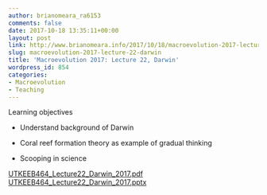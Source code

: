 ```yaml
---
author: brianomeara_ra6153
comments: false
date: 2017-10-18 13:35:11+00:00
layout: post
link: http://www.brianomeara.info/2017/10/18/macroevolution-2017-lecture-22-darwin/
slug: macroevolution-2017-lecture-22-darwin
title: 'Macroevolution 2017: Lecture 22, Darwin'
wordpress_id: 854
categories:
- Macroevolution
- Teaching
---
```


Learning objectives



    
  * Understand background of Darwin

    
  * Coral reef formation theory as example of gradual thinking

    
  * Scooping in science


[UTKEEB464_Lecture22_Darwin_2017.pdf](http://brianomeara.info/wordpress_beta/wp-content/uploads/2017/10/UTKEEB464_Lecture22_Darwin_2017.pdf) [UTKEEB464_Lecture22_Darwin_2017.pptx](http://brianomeara.info/wordpress_beta/wp-content/uploads/2017/10/UTKEEB464_Lecture22_Darwin_2017.pptx)
